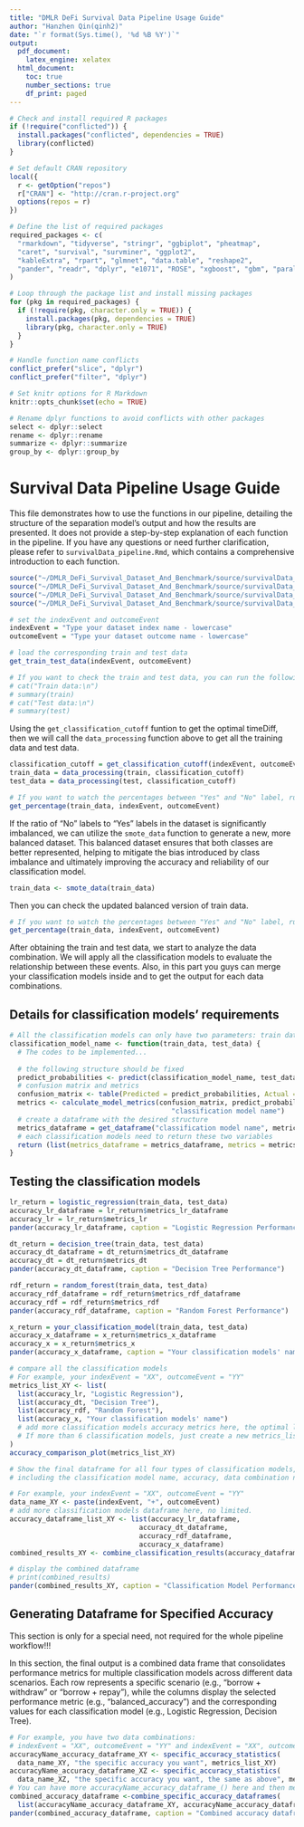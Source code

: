```yaml
---
title: "DMLR DeFi Survival Data Pipeline Usage Guide"
author: "Hanzhen Qin(qinh2)"
date: "`r format(Sys.time(), '%d %B %Y')`"
output:
  pdf_document: 
    latex_engine: xelatex
  html_document:
    toc: true
    number_sections: true
    df_print: paged
---
```


```r
# Check and install required R packages
if (!require("conflicted")) {
  install.packages("conflicted", dependencies = TRUE)
  library(conflicted)
}

# Set default CRAN repository
local({
  r <- getOption("repos")
  r["CRAN"] <- "http://cran.r-project.org"
  options(repos = r)
})

# Define the list of required packages
required_packages <- c(
  "rmarkdown", "tidyverse", "stringr", "ggbiplot", "pheatmap", 
  "caret", "survival", "survminer", "ggplot2", 
  "kableExtra", "rpart", "glmnet", "data.table", "reshape2", 
  "pander", "readr", "dplyr", "e1071", "ROSE", "xgboost", "gbm", "parallel"
)

# Loop through the package list and install missing packages
for (pkg in required_packages) {
  if (!require(pkg, character.only = TRUE)) {
    install.packages(pkg, dependencies = TRUE)
    library(pkg, character.only = TRUE)
  }
}

# Handle function name conflicts
conflict_prefer("slice", "dplyr")
conflict_prefer("filter", "dplyr")

# Set knitr options for R Markdown
knitr::opts_chunk$set(echo = TRUE)

# Rename dplyr functions to avoid conflicts with other packages
select <- dplyr::select
rename <- dplyr::rename
summarize <- dplyr::summarize
group_by <- dplyr::group_by
```

# Survival Data Pipeline Usage Guide

This file demonstrates how to use the functions in our pipeline, detailing the structure of the separation model's output and how the results are presented. It does not provide a step-by-step explanation of each function in the pipeline. If you have any questions or need further clarification, please refer to `survivalData_pipeline.Rmd`, which contains a comprehensive introduction to each function.

```r
source("~/DMLR_DeFi_Survival_Dataset_And_Benchmark/source/survivalData_pipeline/data_preprocessing.R")
source("~/DMLR_DeFi_Survival_Dataset_And_Benchmark/source/survivalData_pipeline/model_evaluation_visual.R")
source("~/DMLR_DeFi_Survival_Dataset_And_Benchmark/source/survivalData_pipeline/classification_models.R")
source("~/DMLR_DeFi_Survival_Dataset_And_Benchmark/source/survivalData_pipeline/get_classification_cutoff.R")

# set the indexEvent and outcomeEvent
indexEvent = "Type your dataset index name - lowercase"
outcomeEvent = "Type your dataset outcome name - lowercase"

# load the corresponding train and test data
get_train_test_data(indexEvent, outcomeEvent)

# If you want to check the train and test data, you can run the following codes.
# cat("Train data:\n")
# summary(train)
# cat("Test data:\n")
# summary(test)
```

Using the `get_classification_cutoff` funtion to get the optimal timeDiff, then we will call the `data_processing` function above to get all the training data and test data.

```r
classification_cutoff = get_classification_cutoff(indexEvent, outcomeEvent)
train_data = data_processing(train, classification_cutoff)
test_data = data_processing(test, classification_cutoff)
```

```r
# If you want to watch the percentages between "Yes" and "No" label, run this code.
get_percentage(train_data, indexEvent, outcomeEvent)
```

If the ratio of "No" labels to "Yes" labels in the dataset is significantly imbalanced, we can utilize the `smote_data` function to generate a new, more balanced dataset. This balanced dataset ensures that both classes are better represented, helping to mitigate the bias introduced by class imbalance and ultimately improving the accuracy and reliability of our classification model.

```r
train_data <- smote_data(train_data)
```

Then you can check the updated balanced version of train data.

```r
# If you want to watch the percentages between "Yes" and "No" label, run this code.
get_percentage(train_data, indexEvent, outcomeEvent)
```

After obtaining the train and test data, we start to analyze the data combination. We will apply all the classification models to evaluate the relationship between these events. Also, in this part you guys can merge your classification models inside and to get the output for each data combinations.

## Details for classification models' requirements

```r
# All the classification models can only have two parameters: train data and test data.
classification_model_name <- function(train_data, test_data) {
  # The codes to be implemented...
  
  # the following structure should be fixed
  predict_probabilities <- predict(classification_model_name, test_data, ...)
  # confusion matrix and metrics
  confusion_matrix <- table(Predicted = predict_probabilities, Actual = test_data$event)
  metrics <- calculate_model_metrics(confusion_matrix, predict_probabilities, 
                                        "classification model name")
  # create a dataframe with the desired structure
  metrics_dataframe = get_dataframe("classification model name", metrics)
  # each classification models need to return these two variables
  return (list(metrics_dataframe = metrics_dataframe, metrics = metrics))
}
```

## Testing the classification models

```r
lr_return = logistic_regression(train_data, test_data)
accuracy_lr_dataframe = lr_return$metrics_lr_dataframe
accuracy_lr = lr_return$metrics_lr
pander(accuracy_lr_dataframe, caption = "Logistic Regression Performance")
```

```r
dt_return = decision_tree(train_data, test_data)
accuracy_dt_dataframe = dt_return$metrics_dt_dataframe
accuracy_dt = dt_return$metrics_dt
pander(accuracy_dt_dataframe, caption = "Decision Tree Performance")
```

```r
rdf_return = random_forest(train_data, test_data)
accuracy_rdf_dataframe = rdf_return$metrics_rdf_dataframe
accuracy_rdf = rdf_return$metrics_rdf
pander(accuracy_rdf_dataframe, caption = "Random Forest Performance")
```

```r
x_return = your_classification_model(train_data, test_data)
accuracy_x_dataframe = x_return$metrics_x_dataframe
accuracy_x = x_return$metrics_x
pander(accuracy_x_dataframe, caption = "Your classification models' name")
```

```r
# compare all the classification models
# For example, your indexEvent = "XX", outcomeEvent = "YY"
metrics_list_XY <- list(
  list(accuracy_lr, "Logistic Regression"),
  list(accuracy_dt, "Decision Tree"),
  list(accuracy_rdf, "Random Forest"),
  list(accuracy_x, "Your classification models' name")
  # add more classification models accuracy metrics here, the optimal length of the list is 6.
  # If more than 6 classification models, just create a new metrics_list.
)
accuracy_comparison_plot(metrics_list_XY)
```

```r
# Show the final dataframe for all four types of classification models,
# including the classification model name, accuracy, data combination name.

# For example, your indexEvent = "XX", outcomeEvent = "YY"
data_name_XY <- paste(indexEvent, "+", outcomeEvent)
# add more classification models dataframe here, no limited.
accuracy_dataframe_list_XY <- list(accuracy_lr_dataframe, 
                                accuracy_dt_dataframe,
                                accuracy_rdf_dataframe, 
                                accuracy_x_dataframe)
combined_results_XY <- combine_classification_results(accuracy_dataframe_list_XY, data_name_XY)

# display the combined dataframe
# print(combined_results)
pander(combined_results_XY, caption = "Classification Model Performance")
```

## Generating Dataframe for Specified Accuracy

This section is only for a special need, not required for the whole pipeline workflow!!!

In this section, the final output is a combined data frame that consolidates performance metrics for multiple classification models across different data scenarios. Each row represents a specific scenario (e.g., "borrow + withdraw" or "borrow + repay"), while the columns display the selected performance metric (e.g., "balanced_accuracy") and the corresponding values for each classification model (e.g., Logistic Regression, Decision Tree). 

```r
# For example, you have two data combinations:
# indexEvent = "XX", outcomeEvent = "YY" and indexEvent = "XX", outcomeEvent = "ZZ"
accuracyName_accuracy_dataframe_XY <- specific_accuracy_statistics(
  data_name_XY, "the specific accuracy you want", metrics_list_XY)
accuracyName_accuracy_dataframe_XZ <- specific_accuracy_statistics(
  data_name_XZ, "the specific accuracy you want, the same as above", metrics_list_XZ)
# You can have more accuracyName_accuracy_dataframe_() here and then merge to the following list
combined_accuracy_dataframe <-combine_specific_accuracy_dataframes(
  list(accuracyName_accuracy_dataframe_XY, accuracyName_accuracy_dataframe_XZ, ...))
pander(combined_accuracy_dataframe, caption = "Combined accuracy dataframe")
```